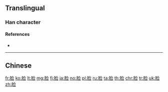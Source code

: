 {{character info/new}}
{{also|臉}}
==Translingual==

===Han character===
{{Han char|rn=130|rad=肉|as=07|sn=11|four=|canj=BOMM|ids=⿰⺼佥}}

====References====
* {{Han ref|kx=0985.111|hdz=32078.180|uh=8138|ud=33080}}

----

==Chinese==
{{zh-see|臉}}

[[fr:脸]]
[[ko:脸]]
[[lt:脸]]
[[mg:脸]]
[[fj:脸]]
[[ja:脸]]
[[no:脸]]
[[pl:脸]]
[[ru:脸]]
[[ta:脸]]
[[th:脸]]
[[chr:脸]]
[[tr:脸]]
[[uk:脸]]
[[zh:脸]]